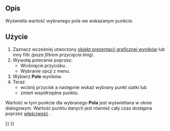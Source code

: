 <languages/>

{{Docnav
|[[FEM_PostFilterLinearizedStresses/pl|Wykres linearyzacji naprężeń]]
|[[FEM_PostCreateFunctionPlane/pl|Utwórz funkcję płaszczyzny]]
|[[FEM_Workbench/pl|środowisko pracy MES]]
|IconL=FEM_PostFilterLinearizedStresses.svg
|IconR=FEM_PostCreateFunctionPlane.svg
|IconC=Workbench_FEM.svg
}}

{{GuiCommand/pl
|Name=FEM PostFilterDataAtPoint
|Name/pl=MES: Filtr danych w punkcie
|MenuLocation=Wyniki → Filtr danych w punkcie
|Workbenches=[[FEM_Workbench/pl|MES]]
|SeeAlso=[[FEM_PostPipelineFromResult/pl|Prezentacja graficzna wyników]], [[FEM_tutorial/pl|Poradnik MES]]
}}

<span id="Description"></span>
==Opis==

Wyświetla wartość wybranego pola we wskazanym punkcie.

<span id="Usage"></span>
==Użycie==

<div class="mw-translate-fuzzy">
# Zaznacz wcześniej utworzony [[FEM_PostPipelineFromResult/pl|obiekt prezentacji graficznej wyników]] lub inny filtr ''(poza filtrem przycięcia linią)''.
# Wywołaj polecenie poprzez:
#* Wciśnięcie przycisku {{Button|[[Image:FEM_PostFilterDataAtPoint.svg|16px]] '''Filtr danych w punkcie'''}}.
#* Wybranie opcji {{MenuCommand|Wyniki → [[Image:FEM_PostFilterDataAtPoint.svg|16px]] Filtr danych w punkcie}} z menu.
# Wybierz '''Pole''' wyników.
# Terazː
#* wciśnij przycisk {{Button|Wybierz punkt}} a następnie wskaż wybrany punkt siatki lub
#* zmień współrzędne punktu.
</div>

Wartość w tym punkcie dla wybranego '''Pola''' jest wyświetlana w oknie dialogowym. Wartość punktu danych jest również cały czas dostępna poprzez [[Property_editor/pl|właściwość]] {{PropertyData|Point Data}}.


{{Docnav
|[[FEM_PostFilterLinearizedStresses/pl|Wykres linearyzacji naprężeń]]
|[[FEM_PostCreateFunctionPlane/pl|Utwórz funkcję płaszczyzny]]
|[[FEM_Workbench/pl|środowisko pracy MES]]
|IconL=FEM_PostFilterLinearizedStresses.svg
|IconR=FEM_PostCreateFunctionPlane.svg
|IconC=Workbench_FEM.svg
}}

{{FEM Tools navi{{#translation:}}}}
{{Userdocnavi{{#translation:}}}}